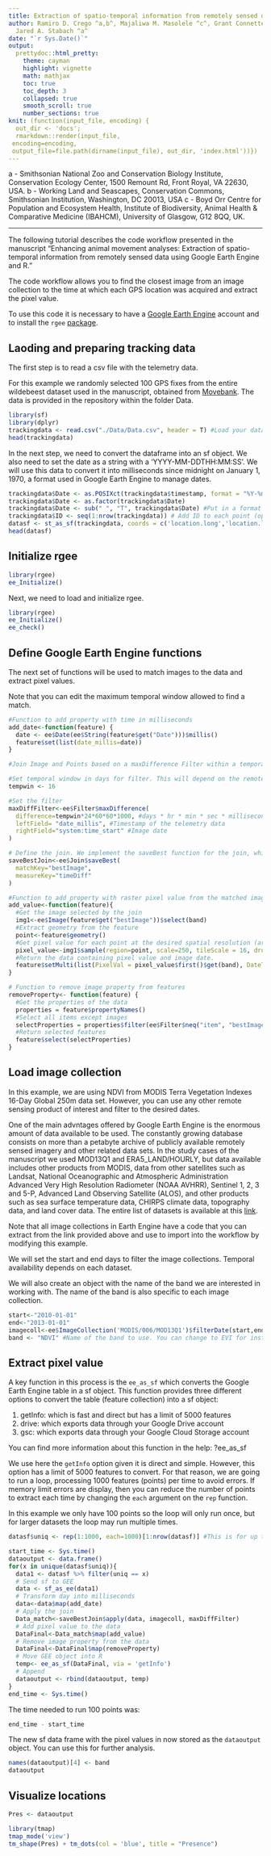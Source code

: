 ```yaml
---
title: Extraction of spatio-temporal information from remotely sensed data using Google Earth Engine and R   
author: Ramiro D. Crego ^a,b^, Majaliwa M. Masolele ^c^, Grant Connette ^a,b^, and
  Jared A. Stabach ^a^
date: "`r Sys.Date()`"
output:
  prettydoc::html_pretty:
    theme: cayman
    highlight: vignette
    math: mathjax
    toc: true
    toc_depth: 3
    collapsed: true
    smooth_scroll: true
    number_sections: true
knit: (function(input_file, encoding) {
  out_dir <- 'docs';
  rmarkdown::render(input_file,
 encoding=encoding,
 output_file=file.path(dirname(input_file), out_dir, 'index.html'))})
---
```


a - Smithsonian National Zoo and Conservation Biology Institute, Conservation Ecology Center, 1500 Remount Rd, Front Royal, VA 22630, USA.
b - Working Land and Seascapes, Conservation Commons, Smithsonian Institution, Washington, DC 20013, USA
c - Boyd Orr Centre for Population and Ecosystem Health, Institute of Biodiversity, Animal Health & Comparative Medicine (IBAHCM), University of Glasgow, G12 8QQ, UK.

***

The following tutorial describes the code workflow presented in the manuscript "Enhancing animal movement analyses: Extraction of spatio-temporal information from remotely sensed data using Google Earth Engine and R." 

The code workflow allows you to find the closest image from an image collection to the time at which each GPS location was acquired and extract the pixel value. 

To use this code it is necessary to have a [Google Earth Engine](https://earthengine.google.com/) account and to install the `rgee` [package](https://r-spatial.github.io/rgee/#quick-start-users-guide-for-rgee).

## Laoding and preparing tracking data

The first step is to read a csv file with the telemetry data. 

For this example we randomly selected 100 GPS fixes from the entire wildebeest dataset used in the manuscript, obtained from [Movebank](https://www.datarepository.movebank.org/handle/10255/move.1098).
The data is provided in the repository within the folder Data.

```r
library(sf)
library(dplyr)
trackingdata <- read.csv("./Data/Data.csv", header = T) #Load your dataset
head(trackingdata)
```

In the next step, we need to convert the dataframe into an sf object. We also need to set the date as a string with a ‘YYYY-MM-DDTHH:MM:SS’. We will use this data to convert it into milliseconds since midnight on January 1, 1970, a format used in Google Earth Engine to manage dates.

```r
trackingdata$Date <- as.POSIXct(trackingdata$timestamp, format = "%Y-%m-%d %H:%M:%S", tz="UTC") #Modify as necessary
trackingdata$Date <- as.factor(trackingdata$Date)
trackingdata$Date <- sub(" ", "T", trackingdata$Date) #Put in a format that can be read by javascript
trackingdata$ID <- seq(1:nrow(trackingdata)) # Add ID to each point (optional)
datasf <- st_as_sf(trackingdata, coords = c('location.long','location.lat'), crs = 4326) #Transform the dataframe into sf object. Make sure the name of the columns for the coordinates match. CRS needs to be in longlat WGS84.
head(datasf)
```


## Initialize rgee

```r
library(rgee)
ee_Initialize()
```

Next, we need to load and initialize rgee.

```r
library(rgee)
ee_Initialize()
ee_check()
```

## Define Google Earth Engine functions

The next set of functions will be used to match images to the data and extract pixel values.

Note that you can edit the maximum temporal window allowed to find a match.

```r
#Function to add property with time in milliseconds
add_date<-function(feature) {
  date <- ee$Date(ee$String(feature$get("Date")))$millis()
  feature$set(list(date_millis=date))
}

#Join Image and Points based on a maxDifference Filter within a temporal window

#Set temporal window in days for filter. This will depend on the remote sensing data used.
tempwin <- 16 

#Set the filter
maxDiffFilter<-ee$Filter$maxDifference(
  difference=tempwin*24*60*60*1000, #days * hr * min * sec * milliseconds
  leftField= "date_millis", #Timestamp of the telemetry data
  rightField="system:time_start" #Image date
)

# Define the join. We implement the saveBest function for the join, which finds the image that best matches the filter (i.e., the image closest in time to the particular GPS fix location). 
saveBestJoin<-ee$Join$saveBest(
  matchKey="bestImage",
  measureKey="timeDiff"
)

#Function to add property with raster pixel value from the matched image
add_value<-function(feature){
  #Get the image selected by the join
  img1<-ee$Image(feature$get("bestImage"))$select(band)
  #Extract geometry from the feature
  point<-feature$geometry()
  #Get pixel value for each point at the desired spatial resolution (argument scale)
  pixel_value<-img1$sample(region=point, scale=250, tileScale = 16, dropNulls = F) 
  #Return the data containing pixel value and image date.
  feature$setMulti(list(PixelVal = pixel_value$first()$get(band), DateTimeImage = img1$get('system:index')))
}

# Function to remove image property from features
removeProperty<- function(feature) {
  #Get the properties of the data
  properties = feature$propertyNames()
  #Select all items except images
  selectProperties = properties$filter(ee$Filter$neq("item", "bestImage"))
  #Return selected features
  feature$select(selectProperties)
}
```

## Load image collection

In this example, we are using NDVI from MODIS Terra Vegetation Indexes 16-Day Global 250m data set. 
However, you can use any other remote sensing product of interest and filter to the desired dates.

One of the main advntages offered by Google Earth Engine is the enormous amount of data available to be used. The constantly growing database consists on more than a petabyte archive of publicly available remotely sensed imagery and other related data sets. In the study cases of the manuscript we used MOD13Q1 and ERA5_LAND/HOURLY, but data available includes other products from MODIS, data from other satellites such as Landsat, National Oceanographic and Atmospheric Administration Advanced Very High Resolution Radiometer (NOAA AVHRR), Sentinel 1, 2, 3 and 5-P, Advanced Land Observing Satellite (ALOS), and other products such as sea surface temperature data, CHIRPS climate data, topography data, and land cover data. The entire list of datasets is available at this [link](https://developers.google.com/earth-engine/datasets/catalog). 

Note that all image collections in Earth Engine have a code that you can extract from the link provided above and use to import into the workflow by modifying this example. 

We will set the start and end days to filter the image collections. Temporal availability depends on each dataset.

We will also create an object with the name of the band we are interested in working with. The name of the band is also specific to each image collection.

```r
start<-"2010-01-01"
end<-"2013-01-01"
imagecoll<-ee$ImageCollection('MODIS/006/MOD13Q1')$filterDate(start,end)
band <- "NDVI" #Name of the band to use. You can change to EVI for instance when using MOD13Q1.
```

## Extract pixel value 

A key function in this process is the `ee_as_sf` which converts the Google Earth Engine table in a sf object. This function provides three different options to convert the table (feature collection) into a sf object: 

1. getInfo: which is fast and direct but has a limit of 5000 features
2. drive: which exports data through your Google Drive account
2. gsc:  which exports data through your Google Cloud Storage account

You can find more information about this function in the help: ?ee_as_sf

We use here the `getInfo` option given it is direct and simple. However, this option has a limit of 5000 features to convert. For that reason, we are going to run a loop, processing 1000 features (points) per time to avoid errors. If memory limit errors are display, then you can reduce the number of points to extract each time by changing the `each` argument on the `rep` function.

In this example we only have 100 points so the loop will only run once, but for larger datasets the loop may run multiple times.

```r
datasf$uniq <- rep(1:1000, each=1000)[1:nrow(datasf)] #This is for up to 1 million points. To increase the max number of points, increase the value for max repetitions. To change the number of points to run per time, change the value in the argument each.

start_time <- Sys.time()
dataoutput <- data.frame()
for(x in unique(datasf$uniq)){
  data1 <- datasf %>% filter(uniq == x)
  # Send sf to GEE
  data <- sf_as_ee(data1)
  # Transform day into milliseconds
  data<-data$map(add_date)
  # Apply the join
  Data_match<-saveBestJoin$apply(data, imagecoll, maxDiffFilter)
  # Add pixel value to the data
  DataFinal<-Data_match$map(add_value)
  # Remove image property from the data
  DataFinal<-DataFinal$map(removeProperty)
  # Move GEE object into R
  temp<- ee_as_sf(DataFinal, via = 'getInfo')
  # Append
  dataoutput <- rbind(dataoutput, temp)
}
end_time <- Sys.time()
```

The time needed to run 100 points was:
```r
end_time - start_time
```

The new sf data frame with the pixel values in now stored as the `dataoutput` object. You can use this for further analysis.

```r
names(dataoutput)[4] <- band
dataoutput
```


## Visualize locations

```r
Pres <- dataoutput
```


```r
library(tmap)
tmap_mode('view')
tm_shape(Pres) + tm_dots(col = 'blue', title = "Presence")
```


